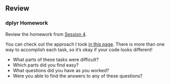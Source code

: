 ## Review

### dplyr Homework

Review the homework from [Session 4](session_04.html#exercises).

You can check out the approach I took [in this page](materials/04/cancer_registry_dplyr.html).
There is more than one way to accomplish each task, so it's okay if your code looks different!

- What parts of these tasks were difficult?
- Which parts did you find easy?
- What questions did you have as you worked?
- Were you able to find the answers to any of these questions?
